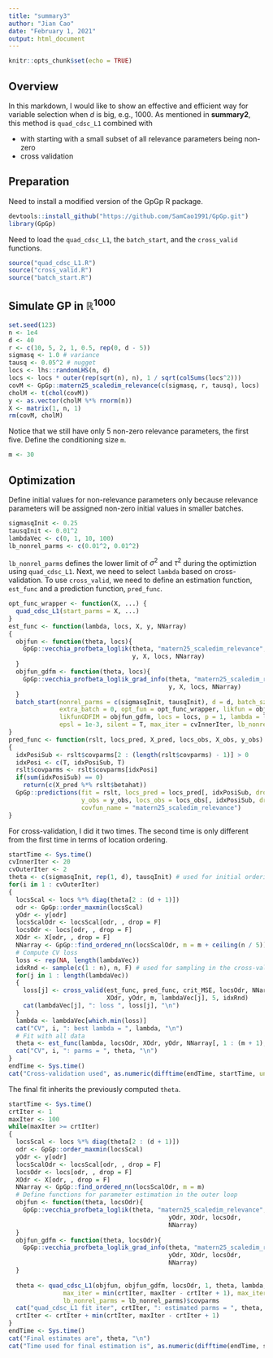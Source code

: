 ```yaml
---
title: "summary3"
author: "Jian Cao"
date: "February 1, 2021"
output: html_document
---
```


```r
knitr::opts_chunk$set(echo = TRUE)
```

## Overview

In this markdown, I would like to show an effective and efficient way for variable selection when $d$ is big, e.g., $1000$. As mentioned in **summary2**, this method is `quad_cdsc_L1` combined with

* with starting with a small subset of all relevance parameters being non-zero 
* cross validation 

## Preparation
Need to install a modified version of the GpGp R package.
```r
devtools::install_github("https://github.com/SamCao1991/GpGp.git")
library(GpGp)
```
Need to load the `quad_cdsc_L1`, the `batch_start`, and the `cross_valid` functions.
```r
source("quad_cdsc_L1.R")
source("cross_valid.R")
source("batch_start.R")
```
## Simulate GP in $\mathbb{R}^{1000}$
```r
set.seed(123)
n <- 1e4
d <- 40
r <- c(10, 5, 2, 1, 0.5, rep(0, d - 5))
sigmasq <- 1.0 # variance
tausq <- 0.05^2 # nugget
locs <- lhs::randomLHS(n, d)
locs <- locs * outer(rep(sqrt(n), n), 1 / sqrt(colSums(locs^2)))
covM <- GpGp::matern25_scaledim_relevance(c(sigmasq, r, tausq), locs)
cholM <- t(chol(covM))
y <- as.vector(cholM %*% rnorm(n))
X <- matrix(1, n, 1)
rm(covM, cholM)
```
Notice that we still have only 5 non-zero relevance parameters, the first five. Define the conditioning size `m`.
```r
m <- 30
```

## Optimization 
Define initial values for non-relevance parameters only because relevance parameters will be assigned non-zero initial values in smaller batches.
```r
sigmasqInit <- 0.25
tausqInit <- 0.01^2
lambdaVec <- c(0, 1, 10, 100)
lb_nonrel_parms <- c(0.01^2, 0.01^2) 
```
`lb_nonrel_parms` defines the lower limit of $\sigma^2$ and $\tau^2$ during the optimiztion using `quad_cdsc_L1`. Next, we need to select `lambda` based on cross-validation. To use `cross_valid`, we need to define an estimation function, `est_func` and a prediction function, `pred_func`.
```r
opt_func_wrapper <- function(X, ...) {
  quad_cdsc_L1(start_parms = X, ...)
}
est_func <- function(lambda, locs, X, y, NNarray)
{
  objfun <- function(theta, locs){
    GpGp::vecchia_profbeta_loglik(theta, "matern25_scaledim_relevance",
                                  y, X, locs, NNarray)
  }
  objfun_gdfm <- function(theta, locs){
    GpGp::vecchia_profbeta_loglik_grad_info(theta, "matern25_scaledim_relevance",
                                            y, X, locs, NNarray)
  }
  batch_start(nonrel_parms = c(sigmasqInit, tausqInit), d = d, batch_sz = 20, 
              extra_batch = 0, opt_fun = opt_func_wrapper, likfun = objfun, 
              likfunGDFIM = objfun_gdfm, locs = locs, p = 1, lambda = lambda, 
              epsl = 1e-3, silent = T, max_iter = cvInnerIter, lb_nonrel_parms = lb_nonrel_parms)
}
pred_func <- function(rslt, locs_pred, X_pred, locs_obs, X_obs, y_obs)
{
  idxPosiSub <- rslt$covparms[2 : (length(rslt$covparms) - 1)] > 0
  idxPosi <- c(T, idxPosiSub, T)
  rslt$covparms <- rslt$covparms[idxPosi]
  if(sum(idxPosiSub) == 0)
    return(c(X_pred %*% rslt$betahat))
  GpGp::predictions(fit = rslt, locs_pred = locs_pred[, idxPosiSub, drop = F], X_pred = X_pred, 
                    y_obs = y_obs, locs_obs = locs_obs[, idxPosiSub, drop = F], X_obs = X_obs, 
                    covfun_name = "matern25_scaledim_relevance")
}
```
For cross-validation, I did it two times. The second time is only different from the first time in terms of location ordering.
```r
startTime <- Sys.time()
cvInnerIter <- 20
cvOuterIter <- 2
theta <- c(sigmasqInit, rep(1, d), tausqInit) # used for initial ordering of locs
for(i in 1 : cvOuterIter)
{
  locsScal <- locs %*% diag(theta[2 : (d + 1)])
  odr <- GpGp::order_maxmin(locsScal)
  yOdr <- y[odr]
  locsScalOdr <- locsScal[odr, , drop = F]
  locsOdr <- locs[odr, , drop = F]
  XOdr <- X[odr, , drop = F]
  NNarray <- GpGp::find_ordered_nn(locsScalOdr, m = m + ceiling(n / 5))
  # Compute CV loss
  loss <- rep(NA, length(lambdaVec))
  idxRnd <- sample(c(1 : n), n, F) # used for sampling in the cross-validation
  for(j in 1 : length(lambdaVec))
  {
    loss[j] <- cross_valid(est_func, pred_func, crit_MSE, locsOdr, NNarray, 
                           XOdr, yOdr, m, lambdaVec[j], 5, idxRnd)
    cat(lambdaVec[j], ": loss ", loss[j], "\n")
  }
  lambda <- lambdaVec[which.min(loss)]
  cat("CV", i, ": best lambda = ", lambda, "\n")
  # Fit with all data
  theta <- est_func(lambda, locsOdr, XOdr, yOdr, NNarray[, 1 : (m + 1), drop = F])$covparms
  cat("CV", i, ": parms = ", theta, "\n")
}
endTime <- Sys.time()
cat("Cross-validation used", as.numeric(difftime(endTime, startTime, units = "secs")), "seconds\n")
```
The final fit inherits the previously computed `theta`. 
```r
startTime <- Sys.time()
crtIter <- 1
maxIter <- 100
while(maxIter >= crtIter)
{
  locsScal <- locs %*% diag(theta[2 : (d + 1)])
  odr <- GpGp::order_maxmin(locsScal)
  yOdr <- y[odr]
  locsScalOdr <- locsScal[odr, , drop = F]
  locsOdr <- locs[odr, , drop = F]
  XOdr <- X[odr, , drop = F]
  NNarray <- GpGp::find_ordered_nn(locsScalOdr, m = m)
  # Define functions for parameter estimation in the outer loop
  objfun <- function(theta, locsOdr){
    GpGp::vecchia_profbeta_loglik(theta, "matern25_scaledim_relevance",
                                            yOdr, XOdr, locsOdr, 
                                            NNarray)
  }
  objfun_gdfm <- function(theta, locsOdr){
    GpGp::vecchia_profbeta_loglik_grad_info(theta, "matern25_scaledim_relevance",
                                            yOdr, XOdr, locsOdr, 
                                            NNarray)
  }
  
  theta <- quad_cdsc_L1(objfun, objfun_gdfm, locsOdr, 1, theta, lambda, 1e-3, silent = T, 
               max_iter = min(crtIter, maxIter - crtIter + 1), max_iter2 = 40, 
               lb_nonrel_parms = lb_nonrel_parms)$covparms
  cat("quad_cdsc_L1 fit iter", crtIter, ": estimated parms = ", theta, "\n")
  crtIter <- crtIter + min(crtIter, maxIter - crtIter + 1)
}
endTime <- Sys.time()
cat("Final estimates are", theta, "\n")
cat("Time used for final estimation is", as.numeric(difftime(endTime, startTime, units = "secs")), "seconds\n")
```














